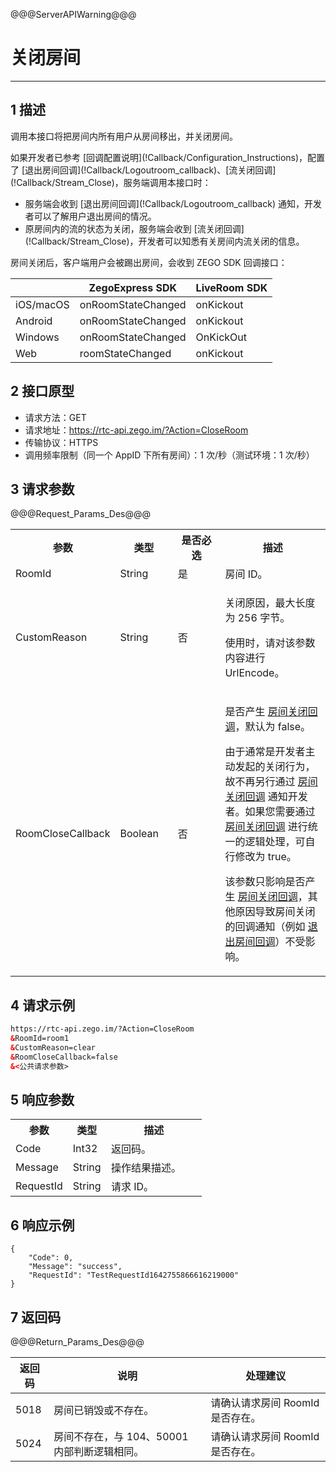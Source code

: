 @@@ServerAPIWarning@@@


# 关闭房间

- - -

## 1 描述

调用本接口将把房间内所有用户从房间移出，并关闭房间。

如果开发者已参考 [回调配置说明\](!Callback/Configuration_Instructions)，配置了 [退出房间回调\](!Callback/Logoutroom_callback)、[流关闭回调\](!Callback/Stream_Close)，服务端调用本接口时：

- 服务端会收到 [退出房间回调\](!Callback/Logoutroom_callback) 通知，开发者可以了解用户退出房间的情况。
- 原房间内的流的状态为关闭，服务端会收到 [流关闭回调\](!Callback/Stream_Close)，开发者可以知悉有关房间内流关闭的信息。

房间关闭后，客户端用户会被踢出房间，会收到 ZEGO SDK 回调接口：   

| |ZegoExpress SDK|LiveRoom SDK|
|-|-|-|
|iOS/macOS| onRoomStateChanged | onKickout | 
|Android| onRoomStateChanged | onKickout | 
|Windows| onRoomStateChanged | OnKickOut | 
|Web| roomStateChanged | onKickout | 


## 2 接口原型

- 请求方法：GET
- 请求地址：https://rtc-api.zego.im/?Action=CloseRoom
- 传输协议：HTTPS
- 调用频率限制（同一个 AppID 下所有房间）：1 次/秒（测试环境：1 次/秒）



## 3 请求参数

@@@Request_Params_Des@@@

<table>
  <colgroup>
    <col width="20%">
    <col width="20%">
    <col width="20%">
    <col width="40%">
  </colgroup>
<tbody><tr>
<th>参数</th>
<th>类型</th>
<th>是否必选</th>
<th>描述</th>
</tr>
<tr>
<td>RoomId</td>
<td>String</td>
<td>是</td>
<td>房间 ID。</td>
</tr>
<tr>
<td>CustomReason</td>
<td>String</td>
<td>否</td>
<td><p>关闭原因，最大长度为 256 字节。</p><p>使用时，请对该参数内容进行 UrlEncode。</p></td>
</tr>
<tr>
<td>RoomCloseCallback</td>
<td>Boolean</td>
<td>否</td>
<td><p>是否产生 <a href="!room_close_callback" target="_blank">房间关闭回调</a>，默认为 false。</p><p>由于通常是开发者主动发起的关闭行为，故不再另行通过 <a href="!room_close_callback" target="_blank">房间关闭回调</a> 通知开发者。如果您需要通过 <a href="!room_close_callback" target="_blank">房间关闭回调</a> 进行统一的逻辑处理，可自行修改为 true。</p><div class="mk-hint"><p>该参数只影响是否产生 <a href="!room_close_callback" target="_blank">房间关闭回调</a>，其他原因导致房间关闭的回调通知（例如 <a href="!Callback/Logoutroom_callback" target="_blank">退出房间回调</a>）不受影响。</p></div></td>
</tr>
</tbody></table>


## 4 请求示例

```html
https://rtc-api.zego.im/?Action=CloseRoom
&RoomId=room1
&CustomReason=clear
&RoomCloseCallback=false
&<公共请求参数>
```

## 5 响应参数


<table>
  <colgroup>
    <col width="30%">
    <col width="20%">
    <col width="50%">
  </colgroup>
  <tbody><tr>
    <th>参数</th>
    <th>类型</th>
    <th>描述</th>
  </tr>
  <tr>
    <td>Code</td>
    <td>Int32</td>
    <td>返回码。</td>
  </tr>
  <tr>
    <td>Message</td>
    <td>String</td>
    <td>操作结果描述。</td>
  </tr>
  <tr>
    <td>RequestId</td>
    <td>String</td>
    <td>请求 ID。</td>
</tbody></table>





## 6 响应示例

```
{
    "Code": 0,
    "Message": "success",
    "RequestId": "TestRequestId1642755866616219000"
}
```

## 7 返回码

@@@Return_Params_Des@@@

|返回码|说明| 处理建议 |
|-----|----|----|
| 5018 | 房间已销毁或不存在。 | 请确认请求房间 RoomId 是否存在。 |
| 5024 | 房间不存在，与 104、50001 内部判断逻辑相同。 | 请确认请求房间 RoomId 是否存在。 |
